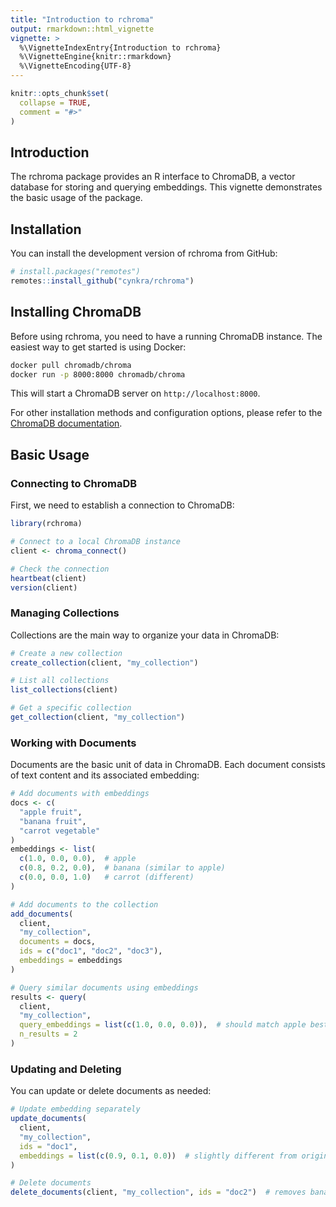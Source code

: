 ```yaml
---
title: "Introduction to rchroma"
output: rmarkdown::html_vignette
vignette: >
  %\VignetteIndexEntry{Introduction to rchroma}
  %\VignetteEngine{knitr::rmarkdown}
  %\VignetteEncoding{UTF-8}
---
```


```r
knitr::opts_chunk$set(
  collapse = TRUE,
  comment = "#>"
)
```

## Introduction

The rchroma package provides an R interface to ChromaDB, a vector database for storing and querying embeddings. This vignette demonstrates the basic usage of the package.

## Installation

You can install the development version of rchroma from GitHub:

```r
# install.packages("remotes")
remotes::install_github("cynkra/rchroma")
```

## Installing ChromaDB

Before using rchroma, you need to have a running ChromaDB instance. The easiest way to get started is using Docker:

```bash
docker pull chromadb/chroma
docker run -p 8000:8000 chromadb/chroma
```

This will start a ChromaDB server on `http://localhost:8000`.

For other installation methods and configuration options, please refer to the [ChromaDB documentation](https://docs.trychroma.com/docs/overview/introduction).

## Basic Usage

### Connecting to ChromaDB

First, we need to establish a connection to ChromaDB:

```r
library(rchroma)

# Connect to a local ChromaDB instance
client <- chroma_connect()

# Check the connection
heartbeat(client)
version(client)
```

### Managing Collections

Collections are the main way to organize your data in ChromaDB:

```r
# Create a new collection
create_collection(client, "my_collection")

# List all collections
list_collections(client)

# Get a specific collection
get_collection(client, "my_collection")
```

### Working with Documents

Documents are the basic unit of data in ChromaDB. Each document consists of text content and its associated embedding:

```r
# Add documents with embeddings
docs <- c(
  "apple fruit",
  "banana fruit",
  "carrot vegetable"
)
embeddings <- list(
  c(1.0, 0.0, 0.0),  # apple
  c(0.8, 0.2, 0.0),  # banana (similar to apple)
  c(0.0, 0.0, 1.0)   # carrot (different)
)

# Add documents to the collection
add_documents(
  client,
  "my_collection",
  documents = docs,
  ids = c("doc1", "doc2", "doc3"),
  embeddings = embeddings
)

# Query similar documents using embeddings
results <- query(
  client,
  "my_collection",
  query_embeddings = list(c(1.0, 0.0, 0.0)),  # should match apple best
  n_results = 2
)
```

### Updating and Deleting

You can update or delete documents as needed:

```r
# Update embedding separately
update_documents(
  client,
  "my_collection",
  ids = "doc1",
  embeddings = list(c(0.9, 0.1, 0.0))  # slightly different from original apple
)

# Delete documents
delete_documents(client, "my_collection", ids = "doc2")  # removes banana
```
